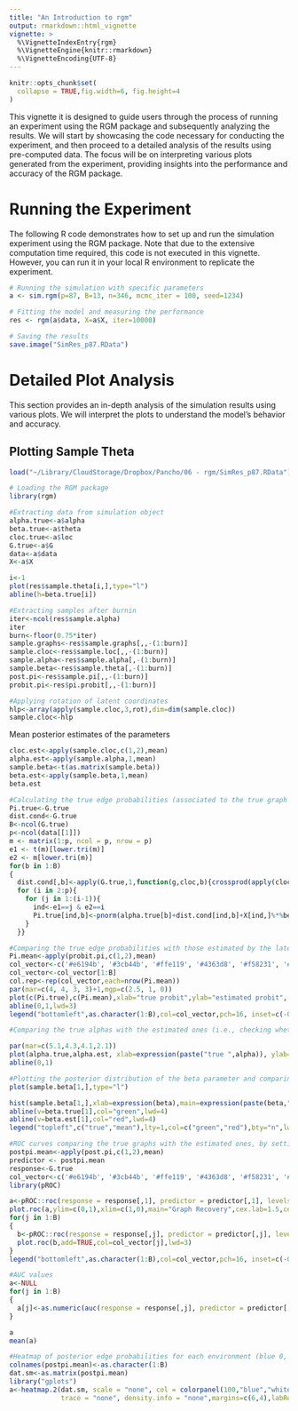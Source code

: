 ```yaml
---
title: "An Introduction to rgm"
output: rmarkdown::html_vignette
vignette: >
  %\VignetteIndexEntry{rgm}
  %\VignetteEngine{knitr::rmarkdown}
  %\VignetteEncoding{UTF-8}
---
```



```r
knitr::opts_chunk$set(
  collapse = TRUE,fig.width=6, fig.height=4
)
```



This vignette it is designed to guide users through the process of running an experiment using the RGM package and subsequently analyzing the results. We will start by showcasing the code necessary for conducting the experiment, and then proceed to a detailed analysis of the results using pre-computed data. The focus will be on interpreting various plots generated from the experiment, providing insights into the performance and accuracy of the RGM package.


# Running the Experiment

The following R code demonstrates how to set up and run the simulation experiment using the RGM package. Note that due to the extensive computation time required, this code is not executed in this vignette. However, you can run it in your local R environment to replicate the experiment.

```r
# Running the simulation with specific parameters
a <- sim.rgm(p=87, B=13, n=346, mcmc_iter = 100, seed=1234)

# Fitting the model and measuring the performance
res <- rgm(a$data, X=a$X, iter=10000)

# Saving the results
save.image("SimRes_p87.RData")
```





# Detailed Plot Analysis

This section provides an in-depth analysis of the simulation results using various plots. We will interpret the plots to understand the model's behavior and accuracy.

\begin{equation}
\label{eq:latentprobit}
P({G_{j_1,j_2}}^{(k)}=1~|~G_{j_1,j_2}^{(-k)}, \Theta, w)= 
 \Phi\Big(\alpha_k+{w_{j_1,j_2}}^t    \beta+\mathbf{c}_k^t\sum_{k' \ne k}\mathbf{c}_{k'}1_{\{{G_{j_1,j_2}}^{(k')}=1\}}\Big),
\end{equation}



## Plotting Sample Theta

```r
load("~/Library/CloudStorage/Dropbox/Pancho/06 - rgm/SimRes_p87.RData")
```



```r
# Loading the RGM package
library(rgm)

#Extracting data from simulation object
alpha.true<-a$alpha
beta.true<-a$theta
cloc.true<-a$loc
G.true<-a$G
data<-a$data
X<-a$X

i<-1
plot(res$sample.theta[i,],type="l")
abline(h=beta.true[i])
```




```r
#Extracting samples after burnin
iter<-ncol(res$sample.alpha)
iter
burn<-floor(0.75*iter)
sample.graphs<-res$sample.graphs[,,-(1:burn)]
sample.cloc<-res$sample.loc[,,-(1:burn)]
sample.alpha<-res$sample.alpha[,-(1:burn)]
sample.beta<-res$sample.theta[,-(1:burn)]
post.pi<-res$sample.pi[,,-(1:burn)]
probit.pi<-res$pi.probit[,,-(1:burn)]

#Applying rotation of latent coordinates
hlp<-array(apply(sample.cloc,3,rot),dim=dim(sample.cloc))
sample.cloc<-hlp
```

Mean posterior estimates of the parameters

```r
cloc.est<-apply(sample.cloc,c(1,2),mean)
alpha.est<-apply(sample.alpha,1,mean)
sample.beta<-t(as.matrix(sample.beta))
beta.est<-apply(sample.beta,1,mean)
beta.est
```


```r
#Calculating the true edge probabilities (associated to the true graph and true parameters)
Pi.true<-G.true
dist.cond<-G.true
B<-ncol(G.true)
p<-ncol(data[[1]])
m <- matrix(1:p, ncol = p, nrow = p)
e1 <- t(m)[lower.tri(m)]
e2 <- m[lower.tri(m)]
for(b in 1:B)
{
  dist.cond[,b]<-apply(G.true,1,function(g,cloc,b){crossprod(apply(cloc*g,2,sum)-cloc[b,]*g[b],cloc[b,])},cloc=cloc.true,b=b)
  for (i in 2:p){
    for (j in 1:(i-1)){
      ind<-e1==j & e2==i
      Pi.true[ind,b]<-pnorm(alpha.true[b]+dist.cond[ind,b]+X[ind,]%*%beta.true)
    }
  }}
```



```r

#Comparing the true edge probabilities with those estimated by the latent probit model, for each environment
Pi.mean<-apply(probit.pi,c(1,2),mean)
col_vector<-c('#e6194b', '#3cb44b', '#ffe119', '#4363d8', '#f58231', '#911eb4', '#f032e6', '#fabebe', '#008080',  '#000000', "#00FFFFFF","#80FF00FF","#FFFF00FF")
col_vector<-col_vector[1:B]
col.rep<-rep(col_vector,each=nrow(Pi.mean))
par(mar=c(4, 4, 3, 3)+1,mgp=c(2.5, 1, 0))
plot(c(Pi.true),c(Pi.mean),xlab="true probit",ylab="estimated probit", main="Random Graph Model Recovery",cex.lab=1.5,cex.main=2,xlim=c(0,1),ylim=c(0,1),col=col.rep,pch=16)
abline(0,1,lwd=3)
legend("bottomleft",as.character(1:B),col=col_vector,pch=16, inset=c(-0.14,0.98), xpd=TRUE, horiz=TRUE, bty="n")
```


```r
#Comparing the true alphas with the estimated ones (i.e., checking whether the sparsity levels of the environment-specific graphs are correctly estimated)

par(mar=c(5.1,4.3,4.1,2.1))
plot(alpha.true,alpha.est, xlab=expression(paste("true ",alpha)), ylab=expression(paste("posterior mean ",alpha)),cex.lab=1.5, main=expression(paste("Estimation of ",alpha)),cex.main=2,pch=15,cex=2)
abline(0,1)

```



```r
#Plotting the posterior distribution of the beta parameter and comparing with the true value (vertical line)
plot(sample.beta[1,],type="l")

hist(sample.beta[1,],xlab=expression(beta),main=expression(paste(beta," posterior")),cex.lab=1.5,freq=F,ylab="",cex.main=2)
abline(v=beta.true[1],col="green",lwd=4)
abline(v=beta.est[1],col="red",lwd=4)
legend("topleft",c("true","mean"),lty=1,col=c("green","red"),bty="n",lwd=4,cex=1.6)
```


```r

#ROC curves comparing the true graphs with the estimated ones, by setting cutoffs on the estimated posterior edge probabilities
postpi.mean<-apply(post.pi,c(1,2),mean)
predictor <- postpi.mean
response<-G.true
col_vector<-c('#e6194b', '#3cb44b', '#ffe119', '#4363d8', '#f58231', '#911eb4', '#f032e6', '#fabebe', '#008080',  '#000000', "#00FFFFFF","#80FF00FF","#FFFF00FF")
library(pROC)

a<-pROC::roc(response = response[,1], predictor = predictor[,1], levels = c(0, 1),direction="<")
plot.roc(a,ylim=c(0,1),xlim=c(1,0),main="Graph Recovery",cex.lab=1.5,cex.main=2, mar=c(4, 4, 3, 3)+1,xlab="specificity",ylab="sensitivity")
for(j in 1:B)
{
  b<-pROC::roc(response = response[,j], predictor = predictor[,j], levels = c(0, 1),direction="<")
  plot.roc(b,add=TRUE,col=col_vector[j],lwd=3)
}
legend("bottomleft",as.character(1:B),col=col_vector,pch=16, inset=c(-0.08,0.98), xpd=TRUE, horiz=TRUE, bty="n")

```



```r
#AUC values
a<-NULL
for(j in 1:B)
{
  a[j]<-as.numeric(auc(response = response[,j], predictor = predictor[,j], levels = c(0, 1),direction="<"))
}

a
mean(a)

#Heatmap of posterior edge probabilities for each environment (blue 0, red 1) 
colnames(postpi.mean)<-as.character(1:B)
dat.sm<-as.matrix(postpi.mean)
library("gplots")
a<-heatmap.2(dat.sm, scale = "none", col = colorpanel(100,"blue","white","red"), 
             trace = "none", density.info = "none",margins=c(6,4),labRow=FALSE)


```

